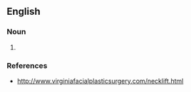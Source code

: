 ==English==

===Noun===
{{en-noun}}

# {{neck skin tightening procedure which can improve the appearance of loose skin and excess fat of the neck}}

===References===
*http://www.virginiafacialplasticsurgery.com/necklift.html